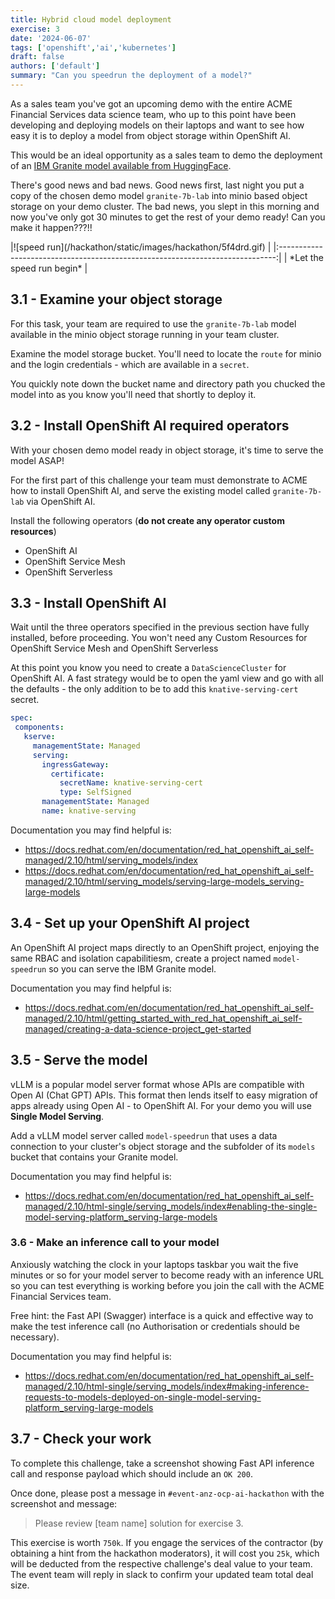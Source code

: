 ```yaml
---
title: Hybrid cloud model deployment
exercise: 3
date: '2024-06-07'
tags: ['openshift','ai','kubernetes']
draft: false
authors: ['default']
summary: "Can you speedrun the deployment of a model?"
---
```


As a sales team you've got an upcoming demo with the entire ACME Financial Services data science team, who up to this point have been developing and deploying models on their laptops and want to see how easy it is to deploy a model from object storage within OpenShift AI.

This would be an ideal opportunity as a sales team to demo the deployment of an [IBM Granite model available from HuggingFace](https://huggingface.co/instructlab/granite-7b-lab).

There's good news and bad news. Good news first, last night you put a copy of the chosen demo model `granite-7b-lab` into minio based object storage on your demo cluster. The bad news, you slept in this morning and now you've only got 30 minutes to get the rest of your demo ready! Can you make it happen???!!

<Zoom>
|![speed run](/hackathon/static/images/hackathon/5f4drd.gif)                    |
|:-----------------------------------------------------------------------------:|
| *Let the speed run begin*                                                     |
</Zoom>

## 3.1 - Examine your object storage

For this task, your team are required to use the `granite-7b-lab` model available in the minio object storage running in your team cluster.

Examine the model storage bucket. You'll need to locate the `route` for minio and the login credentials - which are available in a `secret`.

You quickly note down the bucket name and directory path you chucked the model into as you know you'll need that shortly to deploy it.

## 3.2 - Install OpenShift AI required operators

With your chosen demo model ready in object storage, it's time to serve the model ASAP!

For the first part of this challenge your team must demonstrate to ACME how to install OpenShift AI, and serve the existing model called `granite-7b-lab` via OpenShift AI.

Install the following operators (**do not create any operator custom resources**)

- OpenShift AI
- OpenShift Service Mesh
- OpenShift Serverless

## 3.3 - Install OpenShift AI

Wait until the three operators specified in the previous section have fully installed, before proceeding. You won't need any Custom Resources for OpenShift Service Mesh and OpenShift Serverless

At this point you know you need to create a `DataScienceCluster` for OpenShift AI. A fast strategy would be to open the yaml view and go with all the defaults - the only addition to be to add this `knative-serving-cert` secret.

```yaml
spec:
 components:
   kserve:
     managementState: Managed
     serving:
       ingressGateway:
         certificate:
           secretName: knative-serving-cert
           type: SelfSigned
       managementState: Managed
       name: knative-serving
```

Documentation you may find helpful is:

- https://docs.redhat.com/en/documentation/red_hat_openshift_ai_self-managed/2.10/html/serving_models/index
- https://docs.redhat.com/en/documentation/red_hat_openshift_ai_self-managed/2.10/html/serving_models/serving-large-models_serving-large-models

## 3.4 - Set up your OpenShift AI project

An OpenShift AI project maps directly to an OpenShift project, enjoying the same RBAC and isolation capabilitiesm, create a project named `model-speedrun` so you can serve the IBM Granite model.

Documentation you may find helpful is:

- https://docs.redhat.com/en/documentation/red_hat_openshift_ai_self-managed/2.10/html/getting_started_with_red_hat_openshift_ai_self-managed/creating-a-data-science-project_get-started

## 3.5 - Serve the model

vLLM is a popular model server format whose APIs are compatible with Open AI (Chat GPT) APIs. This format then lends itself to easy migration of apps already using Open AI - to OpenShift AI. For your demo you will use **Single Model Serving**.

Add a vLLM model server called `model-speedrun` that uses a data connection to your cluster's object storage and the subfolder of its `models` bucket that contains your Granite model.

Documentation you may find helpful is:

- https://docs.redhat.com/en/documentation/red_hat_openshift_ai_self-managed/2.10/html-single/serving_models/index#enabling-the-single-model-serving-platform_serving-large-models

### 3.6 - Make an inference call to your model

Anxiously watching the clock in your laptops taskbar you wait the five minutes or so for your model server to become ready with an inference URL so you can test everything is working before you join the call with the ACME Financial Services team.

Free hint: the Fast API (Swagger) interface is a quick and effective way to make the test inference call (no Authorisation or credentials should be necessary).

Documentation you may find helpful is:

- https://docs.redhat.com/en/documentation/red_hat_openshift_ai_self-managed/2.10/html-single/serving_models/index#making-inference-requests-to-models-deployed-on-single-model-serving-platform_serving-large-models

## 3.7 - Check your work

To complete this challenge, take a screenshot showing Fast API inference call and response payload which should include an `OK 200`.

Once done, please post a message in `#event-anz-ocp-ai-hackathon` with the screenshot and message:

> Please review [team name] solution for exercise 3.

This exercise is worth `750k`. If you engage the services of the contractor (by obtaining a hint from the hackathon moderators), it will cost you `25k`, which will be deducted from the respective challenge's deal value to your team.
The event team will reply in slack to confirm your updated team total deal size.
